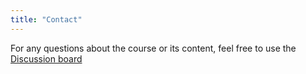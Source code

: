 ```yaml
---
title: "Contact"
---
```


For any questions about the course or its content, feel free to use the <a href="https://github.com/nfidd/nfidd/discussions">Discussion
  board</a>
